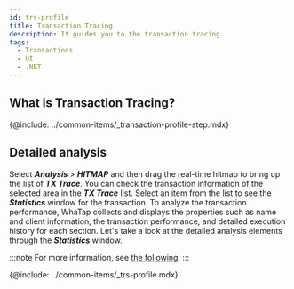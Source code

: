 ```yaml
---
id: trs-profile
title: Transaction Tracing
description: It guides you to the transaction tracing.
tags:
  - Transactions
  - UI
  - .NET
---
```


## What is Transaction Tracing?

{@include: ../common-items/_transaction-profile-step.mdx} 

## Detailed analysis

Select **_Analysis_** > **_HITMAP_** and then drag the real-time hitmap to bring up the list of **_TX Trace_**. You can check the transaction information of the selected area in the **_TX Trace_** list. Select an item from the list to see the **_Statistics_** window for the transaction. To analyze the transaction performance, WhaTap collects and displays the properties such as name and client information, the transaction performance, and detailed execution history for each section. Let's take a look at the detailed analysis elements through the **_Statistics_** window. 

:::note
For more information, see [the following](trs-view#details). 
:::

{@include: ../common-items/_trs-profile.mdx}  
